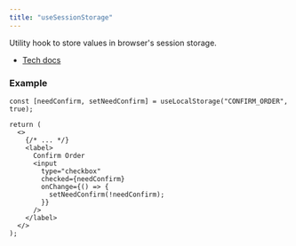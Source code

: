 ```yaml
---
title: "useSessionStorage"
---
```


Utility hook to store values in browser's session storage.

- [Tech docs](/sdks/tech-doc/modules/orderly_network_hooks#usesessionstorage)

### Example

```tsx
const [needConfirm, setNeedConfirm] = useLocalStorage("CONFIRM_ORDER", true);

return (
  <>
    {/* ... */}
    <label>
      Confirm Order
      <input
        type="checkbox"
        checked={needConfirm}
        onChange={() => {
          setNeedConfirm(!needConfirm);
        }}
      />
    </label>
  </>
);
```

